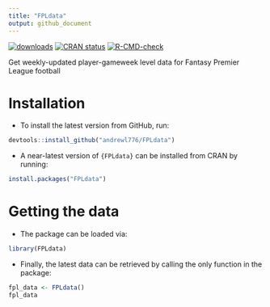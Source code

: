 ```yaml
---
title: "FPLdata"
output: github_document
---
```

<!-- badges: start -->
[![downloads](https://cranlogs.r-pkg.org/badges/FPLdata)](downloads)
[![CRAN status](https://www.r-pkg.org/badges/version/FPLdata)](https://CRAN.R-project.org/package=FPLdata)
[![R-CMD-check](https://github.com/andrewl776/FPLdata/workflows/R-CMD-check/badge.svg)](https://github.com/andrewl776/FPLdata/actions)
<!-- badges: end -->

Get weekly-updated player-gameweek level data for Fantasy Premier League football


# Installation

- To install the latest version from GitHub, run:

```r
devtools::install_github("andrewl776/FPLdata")
```

- A near-latest version of `{FPLdata}` can be installed from CRAN by running:

```r
install.packages("FPLdata")
```

# Getting the data

- The package can be loaded via:

```r
library(FPLdata)
```

- Finally, the latest data can be retrieved by calling the only function in the package:

```r
fpl_data <- FPLdata()
fpl_data
```
